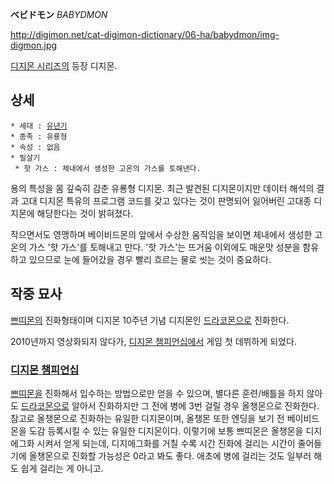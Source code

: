 '''ベビドモン''' ''BABYDMON''

http://digimon.net/cat-digimon-dictionary/06-ha/babydmon/img-digmon.jpg

[[디지몬 시리즈]]의 등장 디지몬.

== 상세 ==
 * 세대 : [[유년기]]
 * 종족 : 유룡형
 * 속성 : 없음
 * 필살기
  * 핫 가스 : 체내에서 생성한 고온의 가스를 토해낸다.

용의 특성을 몸 깊숙히 감춘 유룡형 디지몬. 최근 발견된 디지몬이지만 데이터 해석의 결과 고대 디지몬 특유의 프로그램 코드를 갖고 있다는 것이 판명되어 잃어버린 고대종 디지몬에 해당한다는 것이 밝혀졌다.

작으면서도 영맹하며 베이비드몬의 앞에서 수상한 움직임을 보이면 체내에서 생성한 고온의 가스 '핫 가스'를 토해내고 만다. '핫 가스'는 뜨거움 이외에도 매운맛 성분을 함유하고 있으므로 눈에 들어갔을 경우 빨리 흐르는 물로 씻는 것이 중요하다.

== 작중 묘사 ==
[[쁘띠몬]]의 진화형태이며 디지몬 10주년 기념 디지몬인 [[드라코몬]]으로 진화한다.

2010년까지 영상화되지 않다가, [[디지몬 챔피언십]]에서 게임 첫 데뷔하게 되었다.

=== [[디지몬 챔피언십]] ===
[[쁘띠몬]]을 진화해서 입수하는 방법으로만 얻을 수 있으며, 별다른 훈련/배틀을 하지 않아도 [[드라코몬]]으로 알아서 진화하지만 그 전에 병에 3번 걸릴 경우 올챙몬으로 진화한다. 참고로 올챙몬으로 진화하는 유일한 디지몬이며, 올챙몬 또한 엔딩을 보기 전 베이비드몬을 도감 등록시킬 수 있는 유일한 디지몬이다. 이렇기에 보통 쁘띠몬은 올챙몬을 디지에그화 시켜서 얻게 되는데, 디지에그화를 거칠 수록 시간 진화에 걸리는 시간이 줄어들기에 올챙몬으로 진화할 가능성은 0라고 봐도 좋다. 애초에 병에 걸리는 것도 일부러 해도 쉽게 걸리는 게 아니고.
